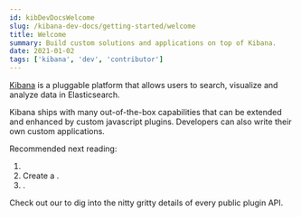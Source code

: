 ```yaml
---
id: kibDevDocsWelcome
slug: /kibana-dev-docs/getting-started/welcome
title: Welcome
summary: Build custom solutions and applications on top of Kibana.
date: 2021-01-02
tags: ['kibana', 'dev', 'contributor']
---
```


[Kibana](https://www.elastic.co/what-is/kibana) is a pluggable platform that allows users to search, visualize and analyze data in Elasticsearch.

Kibana ships with many out-of-the-box capabilities that can be extended and enhanced by custom javascript plugins. Developers can also write their own custom applications.

Recommended next reading:

1. <DocLink id="kibDevTutorialSetupDevEnv" text="Set up your development environment" />
2. Create a <DocLink id="kibHelloWorldApp" text="Hello World plugin"/>.
3. <DocLink id="kibDevAddData" text="Add data" />.

Check out our <DocLink id="kibDevDocsApiWelcome" text="API documentation" /> to dig into the nitty gritty details of
every public plugin API.
